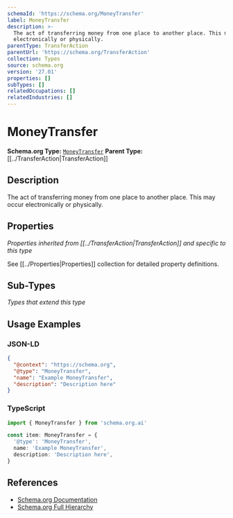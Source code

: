 ```yaml
---
schemaId: 'https://schema.org/MoneyTransfer'
label: MoneyTransfer
description: >-
  The act of transferring money from one place to another place. This may occur
  electronically or physically.
parentType: TransferAction
parentUrl: 'https://schema.org/TransferAction'
collection: Types
source: schema.org
version: '27.01'
properties: []
subTypes: []
relatedOccupations: []
relatedIndustries: []
---
```

# MoneyTransfer

**Schema.org Type:** [`MoneyTransfer`](https://schema.org/MoneyTransfer)
**Parent Type:** [[../TransferAction|TransferAction]]

## Description

The act of transferring money from one place to another place. This may occur electronically or physically.

## Properties

*Properties inherited from [[../TransferAction|TransferAction]] and specific to this type*

See [[../Properties|Properties]] collection for detailed property definitions.

## Sub-Types

*Types that extend this type*

## Usage Examples

### JSON-LD

```json
{
  "@context": "https://schema.org",
  "@type": "MoneyTransfer",
  "name": "Example MoneyTransfer",
  "description": "Description here"
}
```

### TypeScript

```typescript
import { MoneyTransfer } from 'schema.org.ai'

const item: MoneyTransfer = {
  '@type': 'MoneyTransfer',
  name: 'Example MoneyTransfer',
  description: 'Description here',
}
```

## References

- [Schema.org Documentation](https://schema.org/MoneyTransfer)
- [Schema.org Full Hierarchy](https://schema.org/docs/full.html)
